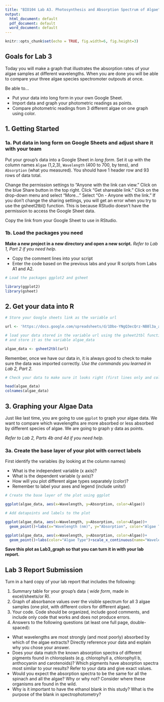 ```yaml
---
title: "BIO104 Lab A3. Photosynthesis and Absorption Spectrum of Algae"
output:
  html_document: default
  pdf_document: default
  word_document: default
---
```

  
```r
knitr::opts_chunk$set(echo = TRUE, fig.width=6, fig.height=3)
```


## Goals for Lab 3

Today you will make a graph that illustrates the absorption rates of your algae samples at different wavelengths. When you are done you will be able to compare your three algae species spectromoter outpouts at once. 

Be able to...

* Put your data into long form in your own Google Sheet.
* Import data and graph your photometric readings as points. 
* Compare photometric readings from 3 different algae on one graph using color.
  
## 1. Getting Started

### 1a. Put data in long form on Google Sheets and adjust share it with your team

Put your group's data into a Google Sheet in _*long form*_. Set it up with the column names `Algae` (1,2,3), `Wavelength` (400 to 700, by tens), and `Absorption` (what you measured). You should have 1 header row and 93 rows of data total.

Change the permission settings to "Anyone with the link can view." Click on the blue Share button in the top right. Click "Get shareable link."  Click on the drop-down menu and select "More..." Select "On - Anyone with the link." If you don't change the sharing settings, you will get an error when you try to use the gsheet2tbl() function. This is because RStudio doesn't have the permission to access the Google Sheet data.

Copy the link from your Google Sheet to use in RStudio.

### 1b. Load the packages you need
  
**Make a new project in a new directory and open a new script.**
_Refer to Lab 1, Part 2 if you need help._
  
* Copy the comment lines into your script
* Enter the code based on the previous labs and your R scripts from Labs A1 and A2.

```r
# Load the packages ggplot2 and gsheet
```

```r
library(ggplot2)
library(gsheet)
```


## 2. Get your data into R


```r
# Store your Google sheets link as the variable url

```

```r
url <- 'https://docs.google.com/spreadsheets/d/1Dbo-YNgQ3ecQrz-NB8l3a_a-J2Y6laJKY7AyROF2bvc'
```

```r
# load your data stored in the variable url using the gsheet2tbl function
# and store it as the variable algae_data
```

```r
algae_data <- gsheet2tbl(url)
```

Remember, once we have our data in, it is always good to check to make sure the data was imported correctly. _Use the commands you learned in Lab 2, Part 2._
```r
# Check your data to make sure it looks right (first lines only and column names)


```

```r
head(algae_data)
colnames(algae_data)
```


## 3. Graphing your Algae Data

Just like last time, you are going to use `ggplot` to graph your algae data. We want to compare which wavelengths are more absorbed or less absorbed by different species of algae. We are going to graph y data as points. 

_Refer to Lab 2, Parts 4b and 4d if you need help._

### 3a. Create the base layer of your plot with correct labels

First identify the variables (by looking at the column names)

* What is the independent variable (x axis)?
* What is the dependent variable (y axis)?
* How will you plot different algae types separately (color)?
* Remember to label your axes and legend (include units!)

```r
# Create the base layer of the plot using ggplot

```

```r
ggplot(algae_data, aes(x=Wavelength, y=Absorption, color=Algae))
```

```r
# Add datapoints and labels to the plot

```

```r
ggplot(algae_data, aes(x=Wavelength, y=Absorption, color=Algae))+
  geom_point()+labs(x="Wavelength (nm)", y="Absorption", color="Algae Type")

ggplot(algae_data, aes(x=Wavelength, y=Absorption, color=Algae))+
  geom_point()+labs(color="Algae Type")+scale_x_continuous(name="Wavelength (nm)")


```

**Save this plot as Lab3_graph so that you can turn it in with your lab report.**


## Lab 3 Report Submission

Turn in a hard copy of your lab report that includes the following:

1. Summary table for your group's data ( _wide form_, made in excel/sheets/or R).
2. Graph of absorbance values over the visible spectrum for all 3 algae samples (one plot, with different colors for different algae).
3. Your code. Code should be organized, include good comments, and include only code that works and does not produce errors. 
4. Answers to the following questions (at least one full page, double-spaced):

* What wavelengths are most strongly (and most poorly) absorbed by which of the algae extracts? Directly reference your data and explain why you chose your answer.
* Does your data match the known absorption spectra of different pigments found in chloroplasts (e.g. chlorophyll a, chlorophyll b, anthocyanin and carotenoids)? Which pigments have absorption spectra most similar to your results? Refer to your data and give exact values.
* Would you expect the absorption spectra to be the same for all the spinach and all the algae?  Why or why not? Consider where these organisms are found in the wild.  
* Why is it important to have the ethanol blank in this study? What is the purpose of the blank in spectrophotometry?

